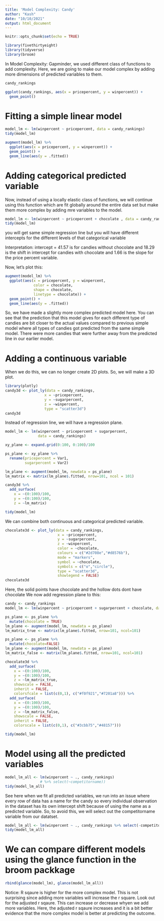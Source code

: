 ---
title: 'Model Complexity: Candy'
author: "Kash"
date: "10/10/2021"
output: html_document
---

```{r setup, include=FALSE}
knitr::opts_chunk$set(echo = TRUE)
```

```{r}
library(fivethirtyeight)
library(tidyverse)
library(broom)
```

In Model Complexity: Gapminder, we used different class of functions to add complexity.
Here, we are going to make our model complex by adding more dimensions of predicted variables to them.

```{r}
candy_rankings
```

```{r}
ggplot(candy_rankings, aes(x = pricepercent, y = winpercent)) +
  geom_point()
```

# Fitting a simple linear model

```{r}
model_lm <- lm(winpercent ~ pricepercent, data = candy_rankings)
tidy(model_lm)
```

```{r}
augment(model_lm) %>%
  ggplot(aes(x = pricepercent, y = winpercent)) + 
  geom_point() +
  geom_line(aes(y = .fitted))
```
# Adding categorical predicted variable

Now, instead of using a locally elastic class of functions, we will continue using this function which are fit globally around the entire data set but make them more complex by adding mre variables to the model. 

```{r}
model_lm <- lm(winpercent ~ pricepercent + chocolate , data = candy_rankings)
tidy(model_lm)
```

you will get same simple regression line but you will have different intercepts for the different levels of that categorical variable

Interpretation: intercept = 41.57 is for candies without chocolate and 18.29 is the shift in intercept for candies with chocolate and 1.66 is the slope for the price percent variable.

Now, let's plot this:

```{r}
augment(model_lm) %>%
  ggplot(aes(x = pricepercent, y = winpercent, 
             color = chocolate, 
             shape = chocolate,
             linetype = chocolate)) + 
  geom_point() +
  geom_line(aes(y = .fitted))
```

So, we have made a slightly more complex predicted model here. 
You can see that the prediction that this model gives for each different type of candies are bit closer to the actual values compared to previous simple model where all types of candies got predicted from the same simple model. There were more candies that were further away from the predicted line in our earlier model. 

# Adding a continuous variable

When we do this, we can no longer create 2D plots. So, we will make a 3D plot.

```{r}
library(plotly)
candy3d <- plot_ly(data = candy_rankings,
                  x = ~pricepercent,
                  y = ~sugarpercent,
                  z = ~winpercent,
                  type = "scatter3d")
candy3d
```


Instead of regression line, we will have a regression plane.

```{r}
model_lm <- lm(winpercent ~ pricepercent + sugarpercent, 
               data = candy_rankings)

xy_plane <- expand.grid(0:100, 0:100)/100

ps_plane <- xy_plane %>%
  rename(pricepercent = Var1,
         sugarpercent = Var2)

lm_plane <- augment(model_lm, newdata = ps_plane)
lm_matrix <- matrix(lm_plane$.fitted, nrow=101, ncol = 101)

candy3d %>%
  add_surface(
    x = ~(0:100)/100,
    y = ~(0:100)/100,
    z = ~lm_matrix)

```


```{r}
tidy(model_lm)
```

We can combine both continuous and categorical predicted variable.

```{r}
chocolate3d <- plot_ly(data = candy_rankings,
                        x = ~pricepercent,
                        y = ~sugarpercent,
                        z = ~winpercent,
                        color = ~chocolate,
                        colours = c("#2d708e","#d8576b"),
                        mode = "markers",
                        symbol = ~chocolate,
                        symbols = c("o","circle"),
                        type = "scatter3d",
                        showlegend = FALSE)
chocolate3d
```

Here, the solid points have chocolate and the hollow dots dont have chocolate
We now add regression plane to this:

```{r}
candy <- candy_rankings
model_lm <- lm(winpercent ~ pricepercent + sugarpercent + chocolate, data = candy)

ps_plane <- ps_plane %>%
  mutate(chocolate = TRUE)
lm_plane <- augment(model_lm, newdata = ps_plane)
lm_matrix_true <- matrix(lm_plane$.fitted, nrow=101, ncol=101)

ps_plane <- ps_plane %>%
  mutate(chocolate=FALSE)
lm_plane <- augment(model_lm, newdata = ps_plane)
lm_matrix_false <- matrix(lm_plane$.fitted, nrow=101, ncol=101)

chocolate3d %>% 
  add_surface(
    x = ~(0:100)/100,
    y = ~(0:100)/100,
    z = ~lm_matrix_true,
    showscale = FALSE,
    inherit = FALSE,
    colorsfcale = list(c(0,1), c("#f0f921","#7201a8"))) %>%
  add_surface(
    x = ~(0:100)/100,
    y = ~(0:100)/100,
    z = ~lm_matrix_false,
    showscale = FALSE,
    inherit = FALSE,
    colorscale = list(c(0,1), c("#3cbb75","#48157")))
```

```{r}
tidy(model_lm)
```

# Model using all the predicted variables

```{r}
model_lm_all <- lm(winpercent ~ ., candy_rankings) 
                # %>% select(~competitorname))
tidy(model_lm_all)
```

See here when we fit all predicted variables, we run into an issue where every row of data has a name for the candy so every individual observation in the dataset has its own intercept shift because of using the name as a predicted variable.
  So, to avoid this, we will select out the competitorname variable from our datatset.


```{r}
model_lm_all <- lm(winpercent ~ ., candy_rankings %>% select(-competitorname))
tidy(model_lm_all)
```

# We can compare different models using the glance function in the broom packkage

```{r}
rbind(glance(model_lm), glance(model_lm_all))
```

Notice: R sqaure is higher for the more complex model. This is not surprising since adding more variables will increase the r square. 
Look out for the adjusted r sqaure. This can increase or decrease whyen we add more variables. Here, the adjusted r sqaure increases and it is a bit better evidence that the more complex model is better at predicting the outcome.


